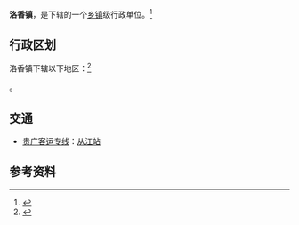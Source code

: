 {{中国乡级行政区|52/26/33/102/000}}

'''洛香镇'''，是{{PRC admin/fullname|52/26/33/102/000|3}}下辖的一个[[乡镇|乡镇]]级行政单位。<ref>{{PRC admin/ref sgc|{{PRC admin/parent|52/26/33/102/000}}}}</ref>

== 行政区划 ==
洛香镇下辖以下地区：<ref>{{PRC admin/ref sgc|52/26/33/102/000}}</ref>

{{PRC admin/children|52/26/33/102/000}}。

== 交通 ==
*{{rint|cn|crh}}[[贵广客运专线|贵广客运专线]]：[[从江站|从江站]]

== 参考资料 ==
{{reflist}}

{{PRC admin/navcat|52/26/33/102/000}}